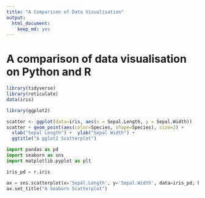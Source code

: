 ```yaml
---
title: "A Comparison of Data Visualisation"
output: 
  html_document: 
    keep_md: yes
---
```


# A comparison of data visualisation on Python and R

```r
library(tidyverse)
library(reticulate)
data(iris)
```

```r
library(ggplot2)

scatter <- ggplot(data=iris, aes(x = Sepal.Length, y = Sepal.Width)) 
scatter + geom_point(aes(color=Species, shape=Species), size=2) +
  xlab("Sepal Length") +  ylab("Sepal Width") +
  ggtitle("A gglot2 Scatterplot")

```



```python
import pandas as pd
import seaborn as sns
import matplotlib.pyplot as plt

iris_pd = r.iris

ax = sns.scatterplot(x='Sepal.Length', y='Sepal.Width', data=iris_pd, hue="Species", style="Species")
ax.set_title("A Seaborn Scatterplot")
```

```r


```

